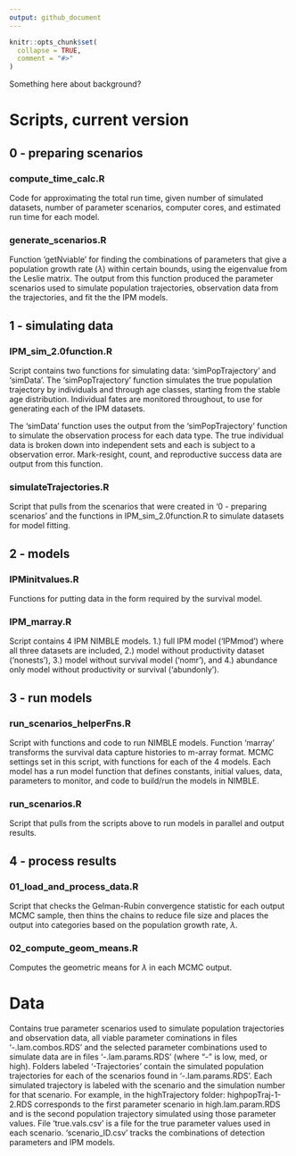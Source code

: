 ```yaml
---
output: github_document
---
```


<!-- README.md is generated from README.Rmd. Please edit that file -->

```r
knitr::opts_chunk$set(
  collapse = TRUE,
  comment = "#>"
)
```

Something here about background?

# Scripts, current version
## 0 - preparing scenarios
### compute_time_calc.R
Code for approximating the total run time, given number of simulated datasets, number of parameter scenarios, computer cores, and estimated run time for each model. 

### generate_scenarios.R
Function 'getNviable' for finding the combinations of parameters that give a population growth rate ($\lambda$) within certain bounds, using the eigenvalue from the Leslie matrix. The output from this function produced the parameter scenarios used to simulate population trajectories, observation data from the trajectories, and fit the the IPM models. 

## 1 - simulating data
### IPM_sim_2.0function.R
Script contains two functions for simulating data: 'simPopTrajectory' and 'simData'. 
The 'simPopTrajectory' function simulates the true population trajectory by individuals and through age classes, starting from the stable age distribution. Individual fates are monitored throughout, to use for generating each of the IPM datasets. 

The 'simData' function uses the output from the 'simPopTrajectory' function to simulate the observation process for each data type. The true individual data is broken down into independent sets and each is subject to a observation error. Mark-resight, count, and reproductive success data are output from this function. 

### simulateTrajectories.R

Script that pulls from the scenarios that were created in '0 - preparing scenarios' and the functions in IPM_sim_2.0function.R to simulate datasets for model fitting. 


## 2 - models

### IPMinitvalues.R
Functions for putting data in the form required by the survival model. 

### IPM_marray.R
Script contains 4 IPM NIMBLE models. 1.) full IPM model ('IPMmod') where all three datasets are included, 2.) model without productivity dataset ('nonests'), 3.) model without survival model ('nomr'), and 4.) abundance only model without productivity or survival ('abundonly'). 

## 3 - run models
### run_scenarios_helperFns.R
Script with functions and code to run NIMBLE models. Function 'marray' transforms the survival data capture histories to m-array format. MCMC settings set in this script, with functions for each of the 4 models. Each model has a run model function that defines constants, initial values, data, parameters to monitor, and code to build/run the models in NIMBLE. 

### run_scenarios.R
Script that pulls from the scripts above to run models in parallel and output results. 

## 4 - process results
### 01_load_and_process_data.R
Script that checks the Gelman-Rubin convergence statistic for each output MCMC sample, then thins the chains to reduce file size and places the output into categories based on the population growth rate, $\lambda$. 

### 02_compute_geom_means.R
Computes the geometric means for $\lambda$ in each MCMC output. 

# Data
Contains true parameter scenarios used to simulate population trajectories and observation data, all viable parameter cominations in files '-.lam.combos.RDS' and the selected parameter combinations used to simulate data are in files '-.lam.params.RDS' (where "-" is low, med, or high). Folders labeled '-Trajectories' contain the simulated population trajectories for each of the scenarios found in '-.lam.params.RDS'. Each simulated trajectory is labeled with the scenario and the simulation number for that scenario. For example, in the highTrajectory folder: highpopTraj-1-2.RDS corresponds to the first parameter scenario in high.lam.param.RDS and is the second population trajectory simulated using those parameter values. 
File 'true.vals.csv' is a file for the true parameter values used in each scenario. 'scenario_ID.csv' tracks the combinations of detection parameters and IPM models. 







